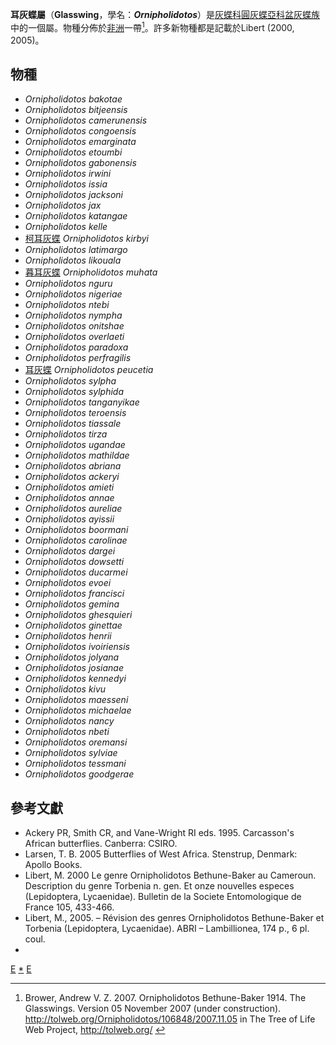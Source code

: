 {{NoteTA
|G1=Butterfly
}}
{{Automatic Taxobox
| taxon = Ornipholidotos
| authority = Bethune-Baker, 1914
| image = Ornipholidotos peucetia.JPG
| image_caption = [[耳灰蝶|耳灰蝶]]<br />''Ornipholidotos peucetia''
| subdivision_ranks = 物種
| subdivision = 共64種，詳見正文。
| synonyms = 
}}

'''耳灰蝶屬'''（'''Glasswing'''，學名：'''''Ornipholidotos'''''）是[[灰蝶科|灰蝶科]][[圓灰蝶亞科|圓灰蝶亞科]][[盆灰蝶族|盆灰蝶族]]中的一個屬。物種分佈於[[非洲|非洲]]一帶<ref>Brower, Andrew V. Z. 2007. Ornipholidotos Bethune-Baker 1914. The Glasswings. Version 05 November 2007 (under construction). http://tolweb.org/Ornipholidotos/106848/2007.11.05 {{Wayback|url=http://tolweb.org/Ornipholidotos/106848/2007.11.05 |date=20201117111803 }} in The Tree of Life Web Project, http://tolweb.org/ {{Wayback|url=http://tolweb.org/ |date=20110515100516 }}</ref>。許多新物種都是記載於Libert (2000, 2005)。

== 物種 ==
* ''Ornipholidotos bakotae''
* ''Ornipholidotos bitjeensis''
* ''Ornipholidotos camerunensis''
* ''Ornipholidotos congoensis''
* ''Ornipholidotos emarginata''
* ''Ornipholidotos etoumbi''
* ''Ornipholidotos gabonensis''
* ''Ornipholidotos irwini''
* ''Ornipholidotos issia''
* ''Ornipholidotos jacksoni''
* ''Ornipholidotos jax''
* ''Ornipholidotos katangae''
* ''Ornipholidotos kelle''
* [[柯耳灰蝶|柯耳灰蝶]] ''Ornipholidotos kirbyi''
* ''Ornipholidotos latimargo''
* ''Ornipholidotos likouala''
* [[暮耳灰蝶|暮耳灰蝶]] ''Ornipholidotos muhata''
* ''Ornipholidotos nguru''
* ''Ornipholidotos nigeriae''
* ''Ornipholidotos ntebi''
* ''Ornipholidotos nympha''
* ''Ornipholidotos onitshae''
* ''Ornipholidotos overlaeti''
* ''Ornipholidotos paradoxa''
* ''Ornipholidotos perfragilis''
* [[耳灰蝶|耳灰蝶]] ''Ornipholidotos peucetia''
* ''Ornipholidotos sylpha''
* ''Ornipholidotos sylphida''
* ''Ornipholidotos tanganyikae''
* ''Ornipholidotos teroensis''
* ''Ornipholidotos tiassale''
* ''Ornipholidotos tirza''
* ''Ornipholidotos ugandae''
* ''Ornipholidotos mathildae''
* ''Ornipholidotos abriana''
* ''Ornipholidotos ackeryi''
* ''Ornipholidotos amieti''
* ''Ornipholidotos annae''
* ''Ornipholidotos aureliae''
* ''Ornipholidotos ayissii''
* ''Ornipholidotos boormani''
* ''Ornipholidotos carolinae''
* ''Ornipholidotos dargei''
* ''Ornipholidotos dowsetti''
* ''Ornipholidotos ducarmei''
* ''Ornipholidotos evoei''
* ''Ornipholidotos francisci''
* ''Ornipholidotos gemina''
* ''Ornipholidotos ghesquieri''
* ''Ornipholidotos ginettae''
* ''Ornipholidotos henrii''
* ''Ornipholidotos ivoiriensis''
* ''Ornipholidotos jolyana''
* ''Ornipholidotos josianae''
* ''Ornipholidotos kennedyi''
* ''Ornipholidotos kivu''
* ''Ornipholidotos maesseni''
* ''Ornipholidotos michaelae''
* ''Ornipholidotos nancy''
* ''Ornipholidotos nbeti''
* ''Ornipholidotos oremansi''
* ''Ornipholidotos sylviae''
* ''Ornipholidotos tessmani''
* ''Ornipholidotos goodgerae''
<!--
== 圖集 ==
<gallery>
</gallery>
-->
== 參考文獻 ==
<references/>
* Ackery PR, Smith CR, and Vane-Wright RI eds. 1995. Carcasson's African butterflies. Canberra: CSIRO.
* Larsen, T. B. 2005 Butterflies of West Africa. Stenstrup, Denmark: Apollo Books.
* Libert, M. 2000 Le genre Ornipholidotos Bethune-Baker au Cameroun. Description du genre Torbenia n. gen. Et onze nouvelles especes (Lepidoptera, Lycaenidae). Bulletin de la Societe Entomologique de France 105, 433-466.
* Libert, M., 2005. – Révision des genres Ornipholidotos Bethune-Baker et Torbenia (Lepidoptera, Lycaenidae). ABRI – Lambillionea, 174 p., 6 pl. coul.
* {{Cite book | author = 寿建新 周尧 李宇飞 | title = 世界蝴蝶分類名錄 | location = 中國 | publisher = 陝西科學技術出版社 | date = 2006-04-01 | ISBN = 9787536936768 | language= zh-hans }}

{{Commons category| Ornipholidotos}}
{{Wikispecies| Ornipholidotos}}

{{圓灰蝶亞科}}

{{taxonbar}}
[[Category:_1914年描述的分类群|E]]
[[Category:耳灰蝶屬|*]]
[[Category:盆灰蝶族|E]]